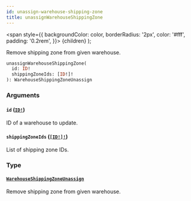```yaml
---
id: unassign-warehouse-shipping-zone
title: unassignWarehouseShippingZone
---
```


<span
style={{
      backgroundColor: color,
      borderRadius: '2px',
      color: '#fff',
      padding: '0.2rem',
    }}>
{children}
</span>
);

Remove shipping zone from given warehouse.

```graphql
unassignWarehouseShippingZone(
  id: ID!
  shippingZoneIds: [ID!]!
): WarehouseShippingZoneUnassign

```

### Arguments

#### `id` ([`ID!`](/api-reference/scalars/id.mdx))

ID of a warehouse to update.

#### `shippingZoneIds` ([`[ID!]!`](/api-reference/scalars/id.mdx))

List of shipping zone IDs.

### Type

#### [`WarehouseShippingZoneUnassign`](/api-reference/objects/warehouse-shipping-zone-unassign.mdx)

Remove shipping zone from given warehouse.
